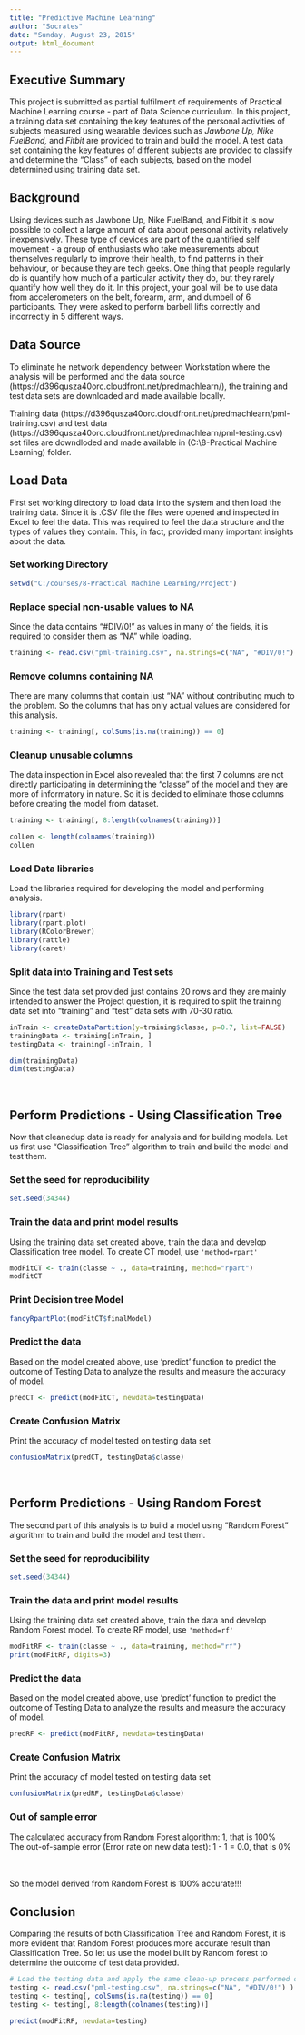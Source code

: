 ```yaml
---
title: "Predictive Machine Learning"
author: "Socrates"
date: "Sunday, August 23, 2015"
output: html_document
---
```

## Executive Summary
This project is submitted as partial fulfilment of requirements of Practical Machine Learning course - part of Data Science curriculum. In this project, a training data set containing the key features of the personal activities of subjects measured using wearable devices such as <i>Jawbone Up, Nike FuelBand,</i> and <i>Fitbit</i> are provided to train and build the model. A test data set containing the key features of  different subjects are provided to classify and determine the "Class" of each subjects, based on the model determined using training data set.

## Background
Using devices such as Jawbone Up, Nike FuelBand, and Fitbit it is now possible to collect a large amount of data about personal activity relatively inexpensively. These type of devices are part of the quantified self movement - a group of enthusiasts who take measurements about themselves regularly to improve their health, to find patterns in their behaviour, or because they are tech geeks. One thing that people regularly do is quantify how much of a particular activity they do, but they rarely quantify how well they do it. In this project, your goal will be to use data from accelerometers on the belt, forearm, arm, and dumbell of 6 participants. They were asked to perform barbell lifts correctly and incorrectly in 5 different ways.<br>

## Data Source
To eliminate he network dependency between Workstation where the analysis will be performed and the data source (https://d396qusza40orc.cloudfront.net/predmachlearn/), the training and test data sets are downloaded and made available locally. 

Training data (https://d396qusza40orc.cloudfront.net/predmachlearn/pml-training.csv) and test data (https://d396qusza40orc.cloudfront.net/predmachlearn/pml-testing.csv) set files are downdloded and made available in (C:\courses\8-Practical Machine Learning\Project) folder.

## Load Data 
First set working directory to load data into the system and then load the training data. Since it is .CSV file the files were opened and inspected in Excel to feel the data. This was required to feel the data structure and the types of values they contain. This, in fact, provided many important insights about the data.

### Set working Directory
```r
setwd("C:/courses/8-Practical Machine Learning/Project")
```

### Replace special non-usable values to NA
Since the data contains "#DIV/0!" as values in many of the fields, it is required to consider them as "NA" while loading.
```r
training <- read.csv("pml-training.csv", na.strings=c("NA", "#DIV/0!") )
```

### Remove columns containing NA
There are many columns that contain just "NA" without contributing much to the problem. So the columns that has only actual values are considered for this analysis.
```r
training <- training[, colSums(is.na(training)) == 0]
```

### Cleanup unusable columns
The data inspection in Excel also revealed that the first 7 columns are not directly participating in determining the "classe" of the model and they are more of informatory in nature. So it is decided to eliminate those columns before creating the model from dataset.
```r
training <- training[, 8:length(colnames(training))]

colLen <- length(colnames(training))
colLen
```

### Load Data libraries
Load the libraries required for developing the model and performing analysis.
```r
library(rpart)
library(rpart.plot)
library(RColorBrewer)
library(rattle)
library(caret)
```


### Split data into Training and Test sets
Since the test data set provided just contains 20 rows and they are mainly intended to answer the Project question, it is required to split the training data set into "training" and "test" data sets with 70-30 ratio.
```r
inTrain <- createDataPartition(y=training$classe, p=0.7, list=FALSE)
trainingData <- training[inTrain, ]
testingData <- training[-inTrain, ]

dim(trainingData)
dim(testingData)
```
<br>

## Perform Predictions - Using Classification Tree
Now that cleanedup data is ready for analysis and for building models. Let us first use "Classification Tree" algorithm to train and build the model and test them.

### Set the seed for reproducibility
```r
set.seed(34344)
```

### Train the data and print model results
Using the training data set created above, train the data and develop Classification tree model. To create CT model, use `'method=rpart'`
```r
modFitCT <- train(classe ~ ., data=training, method="rpart")
modFitCT
```

### Print Decision tree Model
```r
fancyRpartPlot(modFitCT$finalModel)
```

### Predict the data
Based on the model created above, use 'predict' function to predict the outcome of Testing Data to analyze the results and measure the accuracy of model.
```r
predCT <- predict(modFitCT, newdata=testingData)
```

### Create Confusion Matrix
Print the accuracy of model tested on testing data set
```r
confusionMatrix(predCT, testingData$classe)
```
<br>

## Perform Predictions - Using Random Forest
The second part of this analysis is to build a model using "Random Forest" algorithm to train and build the model and test them.

### Set the seed for reproducibility
```r
set.seed(34344)
```

### Train the data and print model results
Using the training data set created above, train the data and develop Random Forest model. To create RF model, use `'method=rf'`
```r
modFitRF <- train(classe ~ ., data=training, method="rf")
print(modFitRF, digits=3)
```

### Predict the data
Based on the model created above, use 'predict' function to predict the outcome of Testing Data to analyze the results and measure the accuracy of model.
```r
predRF <- predict(modFitRF, newdata=testingData)
```

### Create Confusion Matrix
Print the accuracy of model tested on testing data set
```r
confusionMatrix(predRF, testingData$classe)
```

### Out of sample error
The calculated accuracy from Random Forest algorithm: 1, that is 100% <br>
The out-of-sample error (Error rate on new data test): 1 - 1 = 0.0, that is 0%

<br><br>
So the model derived from Random Forest is 100% accurate!!!

## Conclusion
Comparing the results of both Classification Tree and Random Forest, it is more evident that Random Forest produces more accurate result than Classification Tree. So let us use the model built by Random forest to determine the outcome of test data provided.

```r
# Load the testing data and apply the same clean-up process performed on training data set
testing <- read.csv("pml-testing.csv", na.strings=c("NA", "#DIV/0!") )
testing <- testing[, colSums(is.na(testing)) == 0]
testing <- testing[, 8:length(colnames(testing))]

predict(modFitRF, newdata=testing)
```
